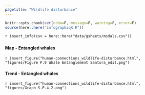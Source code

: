 ```yaml
---
pagetitle: "Wildlife disturbance"
---
```


```r
knitr::opts_chunk$set(echo=F, message=F, warning=F, error=F)
source(here::here("infographiqR.R"))
```

`r insert_info(csv = here::here("data/gsheets/modals.csv"))`


### {.tabset}

#### Map - Entangled whales

`r insert_figure("human-connections_wildlife-disturbance.html", "figures/Figure P.9 Whale Entanglement Santora_edit.png")`

#### Trend - Entangled whales

`r insert_figure("human-connections_wildlife-disturbance.html", "figures/Graph S.P.4.2.png")`
